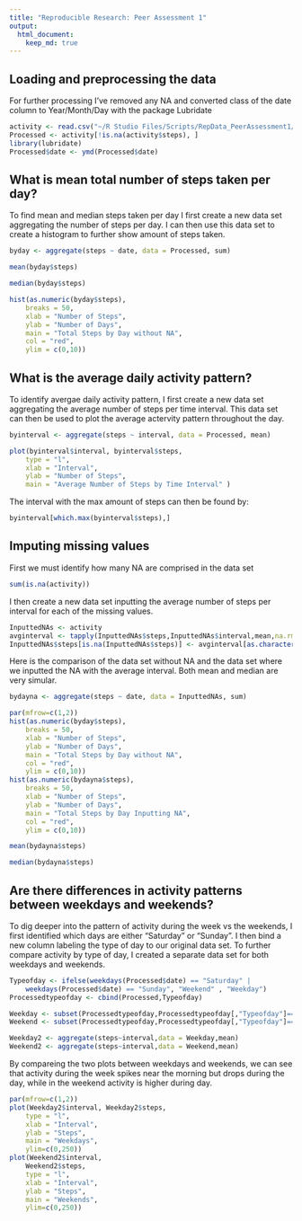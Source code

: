```yaml
---
title: "Reproducible Research: Peer Assessment 1"
output: 
  html_document:
    keep_md: true
---
```



## Loading and preprocessing the data

For further processing I've removed any NA and converted class of the date column to Year/Month/Day with the package Lubridate

```r
activity <- read.csv("~/R Studio Files/Scripts/RepData_PeerAssessment1/activity.csv")
Processed <- activity[!is.na(activity$steps), ]
library(lubridate)
Processed$date <- ymd(Processed$date)
```

## What is mean total number of steps taken per day?
To find mean and median steps taken per day I first create a new data set aggregating the number of steps per day. I can then use this data set to create a histogram to further show amount of steps taken.
```r
byday <- aggregate(steps ~ date, data = Processed, sum)

mean(byday$steps)

median(byday$steps)

hist(as.numeric(byday$steps), 
    breaks = 50, 
    xlab = "Number of Steps", 
    ylab = "Number of Days", 
    main = "Total Steps by Day without NA", 
    col = "red", 
    ylim = c(0,10))
```

## What is the average daily activity pattern?
To identify avergae daily activity pattern, I first create a new data set aggregating the average number of steps per time interval. This data set can then be used to plot the average actervity pattern throughout the day.

```r
byinterval <- aggregate(steps ~ interval, data = Processed, mean)

plot(byinterval$interval, byinterval$steps, 
    type = "l", 
    xlab = "Interval", 
    ylab = "Number of Steps", 
    main = "Average Number of Steps by Time Interval" )
```

The interval with the max amount of steps can then be found by:
```r
byinterval[which.max(byinterval$steps),]
```

## Imputing missing values
First we must identify how many NA are comprised in the data set
```r
sum(is.na(activity))
```

I then create a new data set inputting the average number of steps per interval for each of the missing values. 
```r
InputtedNAs <- activity
avginterval <- tapply(InputtedNAs$steps,InputtedNAs$interval,mean,na.rm=T)
InputtedNAs$steps[is.na(InputtedNAs$steps)] <- avginterval[as.character(InputtedNAs$interval[is.na(InputtedNAs$steps)])]
```

Here is the comparison of the data set without NA and the data set where we inputted the NA with the average interval. Both mean and median are very simular.
```r
bydayna <- aggregate(steps ~ date, data = InputtedNAs, sum)

par(mfrow=c(1,2))
hist(as.numeric(byday$steps), 
    breaks = 50, 
    xlab = "Number of Steps", 
    ylab = "Number of Days", 
    main = "Total Steps by Day without NA", 
    col = "red", 
    ylim = c(0,10))
hist(as.numeric(bydayna$steps), 
    breaks = 50, 
    xlab = "Number of Steps", 
    ylab = "Number of Days", 
    main = "Total Steps by Day Inputting NA", 
    col = "red",
    ylim = c(0,10))

mean(bydayna$steps)

median(bydayna$steps)
```

## Are there differences in activity patterns between weekdays and weekends?
To dig deeper into the pattern of activity during the week vs the weekends, I first identified which days are either "Saturday" or "Sunday". I then bind a new column labeling the type of day to our original data set. To further compare activity by type of day, I created a separate data set for both weekdays and weekends.  
```r
Typeofday <- ifelse(weekdays(Processed$date) == "Saturday" | 
    weekdays(Processed$date) == "Sunday", "Weekend" , "Weekday")
Processedtypeofday <- cbind(Processed,Typeofday)

Weekday <- subset(Processedtypeofday,Processedtypeofday[,"Typeofday"]=="Weekday")
Weekend <- subset(Processedtypeofday,Processedtypeofday[,"Typeofday"]=="Weekend")

Weekday2 <- aggregate(steps~interval,data = Weekday,mean)
Weekend2 <- aggregate(steps~interval,data = Weekend,mean)
```

By compareing the two plots between weekdays and weekends, we can see that activity during the week spikes near the morning but drops during the day, while in the weekend activity is higher during day.
```r
par(mfrow=c(1,2))
plot(Weekday2$interval, Weekday2$steps,
    type = "l", 
    xlab = "Interval", 
    ylab = "Steps",
    main = "Weekdays",
    ylim=c(0,250))
plot(Weekend2$interval, 
    Weekend2$steps,
    type = "l", 
    xlab = "Interval", 
    ylab = "Steps",
    main = "Weekends",
    ylim=c(0,250))
```